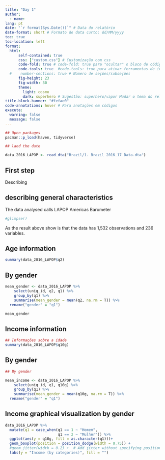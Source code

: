 ```yaml
---
title: "Day 1"
author:
  - name:
lang: pt
date: "`r format(Sys.Date())`" # Data do relatório
date-format: short # Formato de data curto: dd/MM/yyyy 
toc: true
toc-location: left
format: 
  html:
      self-contained: true
      css: ["custom.css"] # Customização com css
      code-fold: true # code-fold: true para "ocultar" o bloco de códigos
      code-tools: true  #code-tools: true para ativar ferramentas de interação com os códigos
  #    number-sections: true # Número de seções/subseções
      fig-height: 23
      fig-width: 30
      theme: 
        light: cosmo
        dark: superhero # Sugestão: superhero/vapor Mudar o tema do relatório aqui
title-block-banner: "#fefae0"
code-annotations: hover # Para anotações em códigos
execute:
  warning: false
  message: false
---
```


```r

## Open packages
pacman::p_load(haven, tidyverse)

## laod the date

data_2016_LAPOP <- read_dta("Brazil/1. Brazil 2016_17 Data.dta")

```


## First step

Describing 



## describing general characteristics 

The data analysed calls LAPOP Americas Barometer   

```r
#glimpse()
```

As the result above show is that the data has 1,532 observations and 236 variables. 


## Age information

```r

summary(data_2016_LAPOP$q2)

```

## By gender

```r

mean_gender <- data_2016_LAPOP %>% 
    select(uniq_id, q2, q1) %>% 
    group_by(q1) %>% 
    summarise(mean_gender = mean(q2, na.rm = T)) %>% 
  rename("gender" = "q1")

mean_gender

```

## Income information

```r
## Informações sobre a idade 
summary(data_2016_LAPOP$q10g)
```

## By gender

```r

## By gender

mean_income <- data_2016_LAPOP %>% 
    select(uniq_id, q1, q10g) %>% 
    group_by(q1) %>% 
    summarise(mean_gender = mean(q10g, na.rm = T)) %>% 
  rename("gender" = "q1")
```

## Income graphical visualization by gender

```r

data_2016_LAPOP %>% 
  mutate(q1 = case_when(q1 == 1 ~ "Homem", 
                        q1 == 2 ~ "Mulher")) %>% 
  ggplot(aes(y = q10g, fill = as.character(q1)))+
  geom_boxplot(position = position_dodge(width = 0.75)) +  
  #geom_jitter(width = 0.2) +  # Add jitter without specifying position
  labs(y = "Income (by categories)", fill = "")

```

